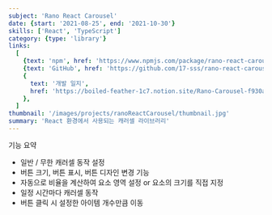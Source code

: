 ```yaml
---
subject: 'Rano React Carousel'
date: {start: '2021-08-25', end: '2021-10-30'}
skills: ['React', 'TypeScript']
category: {type: 'library'}
links:
  [
    {text: 'npm', href: 'https://www.npmjs.com/package/rano-react-carousel'},
    {text: 'GitHub', href: 'https://github.com/17-sss/rano-react-carousel'},
    {
      text: '개발 일지',
      href: 'https://boiled-feather-1c7.notion.site/Rano-Carousel-f930ab78752e4f78b05c8c86c907622d',
    },
  ]
thumbnail: '/images/projects/ranoReactCarousel/thumbnail.jpg'
summary: 'React 환경에서 사용되는 캐러셀 라이브러리'
---
```


<Typography  variant="h6">기능 요약</Typography>

- 일반 / 무한 캐러셀 동작 설정
- 버튼 크기, 버튼 표시, 버튼 디자인 변경 기능
- 자동으로 비율을 계산하여 요소 영역 설정 or 요소의 크기를 직접 지정
- 일정 시간마다 캐러셀 동작
- 버튼 클릭 시 설정한 아이템 개수만큼 이동
